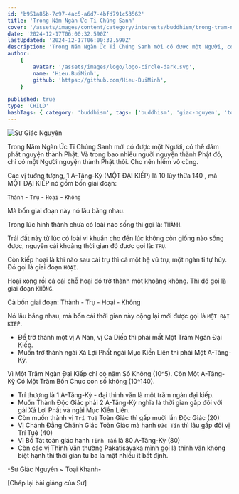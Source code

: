 ```yaml
---
id: 'b951a85b-7c97-4ac5-a6d7-4bfd791c53562'
title: 'Trong Năm Ngàn Ức Tỉ Chúng Sanh'
cover: '/assets/images/content/category/interests/buddhism/trong-tram-ngan-uc-ti-chung-sanh-cover.png'
date: '2024-12-17T06:00:32.590Z'
lastUpdated: '2024-12-17T06:00:32.590Z'
description: 'Trong Năm Ngàn Ức Tỉ Chúng Sanh mới có được một Người, có thể dám phát nguyện thành Phật'
author:
    {
        avatar: '/assets/images/logo/logo-circle-dark.svg',
        name: 'Hieu.BuiMinh',
        github: 'https://github.com/Hieu-BuiMinh',
    }

published: true
type: 'CHILD'
hashTags: { category: 'buddhism', tags: ['buddhism', 'giac-nguyen', 'toai-khanh'] }
---
```


<Image
	className="h-[350px] max-w-[350px] m-auto"
	src="/assets/images/content/category/interests/buddhism/su-giac-nguyen-05.png"
	alt="Sư Giác Nguyên"
/>

Trong Năm Ngàn Ức Tỉ Chúng Sanh mới có được một Người, có thể dám phát nguyện thành Phật. Và trong bao nhiêu người nguyện thành Phật đó, chỉ có một Người nguyện thành Phật thôi. Cho nên hiếm vô cùng.

Các vị tưởng tượng, 1 A-Tăng-Kỳ (MỘT ĐẠI KIẾP) là 10 lũy thừa 140 , mà MỘT ĐẠI KIẾP nó gồm bốn giai đoạn:

`Thành` - `Trụ` - `Hoại` - `Không`

Mà bốn giai đoạn này nó lâu bằng nhau.

Trong lúc hình thành chưa có loài nào sống thì gọi là: `THÀNH`.

Trái đất này từ lúc có loài vi khuẩn cho đến lúc không còn giống nào sống được, nguyên cái khoảng thời gian đó được gọi là: `TRỤ`.

Còn kiếp hoại là khi nào sau cái trụ thì cả một hệ vũ trụ, một ngàn tỉ tự hủy. Đó gọi là giai đoạn `HOẠI`.

Hoại xong rồi cả cái chỗ hoại đó trở thành một khoảng không. Thì đó gọi là giai đoạn `KHÔNG`.

Cả bốn giai đoạn: Thành - Trụ - Hoại - Không

Nó lâu bằng nhau, mà bốn cái thời gian này cộng lại mới được gọi là `MỘT ĐẠI KIẾP`.

-   Để trở thành một vị A Nan, vị Ca Diếp thì phải mất Một Trăm Ngàn Đại Kiếp.
-   Muốn trở thành ngài Xá Lợi Phất ngài Mục Kiền Liên thì phải Một A-Tăng-Kỳ.

Vì Một Trăm Ngàn Đại Kiếp chỉ có năm Số Không (10^5). Còn Một A-Tăng-Kỳ Có Một Trăm Bốn Chục con số không (10^140).

-   Trí thượng là 1 A-Tăng-Kỳ - đại thinh văn là một trăm ngàn đại kiếp.
-   Muốn Thành Độc Giác phải 2 A-Tăng-Kỳ nghĩa là thời gian gấp đôi với gài Xá Lợi Phất và ngài Mục Kiền Liên.
-   Còn muốn thành vị `Trí Tuệ` Toàn Giác thì gấp mười lần Độc Giác (20)
-   Vị Chánh Đẳng Chánh Giác Toàn Giác mà hạnh `Đức Tin` thì lâu gấp đôi vị Trí Tuệ (40)
-   Vị Bồ Tát toàn giác hạnh `Tinh Tấn` là 80 A-Tăng-Kỳ (80)
-   Còn các vị Thinh Văn thường Pakatisavaka mình gọi là thinh văn không biệt hạnh thì thời gian tu ba la mật nhiều ít bất định.

-Sư Giác Nguyên ~ Toại Khanh-

[Chép lại bài giảng của Sư]
